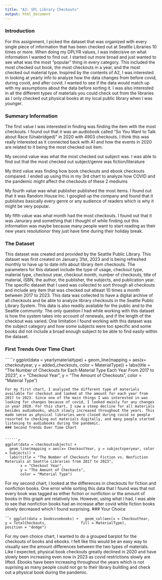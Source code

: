 ```yaml
---
title: "A3: SPL Library Checkouts"
output: html_document
---
```


### Introduction


For this assignment, I picked the dataset that was organized with every single piece of information that has been checked out at Seattle Libraries 10 times or more. When doing my DPLYR values, I was indecisive on what information I wanted to find out. I started out more broad and just wanted to see what was the most "popular" thing in every category. This included the most checked out book, the most checkouts in a year, and the most checked out material type. Inspired by the contents of A2, I was interested in looking at yearly info to analyze how the data changes from before covid, during covid, and after covid. I wanted to see if the data would match up with my assumptions about the data before sorting it. I was also interested in all the different types of materials you could check out from the libraries as I only checked out physical books at my local public library when I was younger. 

### Summary Information

The first value I was interested in finding was finding the item with the most checkouts. I found out that it was an audiobook called "So You Want to Talk about Race (Unabridged)" in 2020 with 4903 checkouts. I think this was really interested as it connected back with A1 and how the events in 2020 are related to it being the most checked out item.

My second value was what the most checked out subject was. I was able to find out that the most checked out subject/genre was fiction/literature

My third value was finding how book checkouts and ebook checkouts compared. I ended up using this in my 3rd chart to analyze how COVID and the pandemic might affect the checkouts of these 2 mediums

My fourth value was what publisher published the most items. I found out that it was Random House Inc. I googled up the company and found that it publishes basically every genre or any audience of readers which is why it might be very popular. 

My fifth value was what month had the most checkouts. I found out that it was Janurary and something that I thought of while finding out this information was maybe because many people want to start reading as their new years resolutionor they just have time during their holiday break. 

### The Dataset

This dataset was created and provided by the Seattle Public Library. This dataset was first created on January 31st, 2023 and is being refreshed monthly to have up to date info about library item checkouts. The parameters for this dataset include the type of usage, checkout type, material type, checkout year, checkout month, number of checkouts, title of material, ISBN, the author, the publisher, the subjects, and publication year. The specific dataset that I used was collected to sort through all checkouts and include any item that was checked out atleast 10 times a month between 2017 to 2023. This data was collected to have a digital archive of all checkouts and be able  to analyze library checkouts in the Seattle Public Library System. This data is also readily avaliable for the public and to the Seattle community. The only question I had while working with this dataset is how the system takes into account of renewals, and if the length of the checkout was varied. One limitation I found working with this dataset was the subject category and how some subjects were too specific and some books did not include a broad enough subject to be able to find easily within the dataset. 

### First Trends Over Time Chart

``````r

ggplot(data = yearlymaterialtype) +
  geom_line(mapping = aes(x= checkoutyear, y = added_checkouts, color = MaterialType)) +
  labs(title = "The Number of Checkouts for Each Material Type Each Year From 2017 to 2023",
       x = "Checkout Year",
       y = "The Amount of Checkouts",
       color = "Material Type")

```
For my first chart, I analyzed the different type of materials available for checkout and looked at the amount for each year from 2017 to 2023. Since one of the main things I was interested in was looking for changes because of covid, I looked mainly for any changes in year 2020. For this chart, I saw a steep decline for all materials besides audiobooks, which slowly increased throughout the years. This made sense as physical libraries were closed during covid so people resorted to checking out materials digitally, and many people started listening to audiobooks during the pandemic. 
### Second Trends Over Time Chart


``````r

ggplot(data = checkoutsubjects) +
  geom_line(mapping = aes(x= CheckoutYear, y = subjectsperyear, color = Subjects)) +
  labs(title = "The Number of Checkouts for Fiction vs. Nonfiction Materials at Seattle Libraries from 2017 to 2023",
       x = "Checkout Year",
       y = "The Amount of Checkouts",
       color = "Material Type")
```
For my second chart, I looked at the differences in checkouts for fiction and nonfiction books. One error while sorting this data that I found was that not every book was tagged as either fiction or nonfiction or the amount of books in this graph are relatively low. However, using what I had, I was able to see that nonfiction books had an increase after covid while fiction books slowly decreased which I found surprising. 
### Your Choice



``````r

ggplot(data = booksvsebooks) +
  geom_col(aes(x = CheckoutYear,
               y = TotalCheckouts,
               fill = MaterialType),
              position = "dodge")
```

For my own choice chart, I wanted to do a grouped barplot for the checkouts of books and ebooks. I felt like this would be an easy way to visually see the amount differences between the two types of materials. Like I expected, physical book checkouts greatly declined in 2020 and have slowly been increasing even now in 2023 as covid restrictions slowly are lifted. Ebooks have been increasing throughout the years which is not suprising as many people could not go to their library building and check out a physical book during the pandemic.
